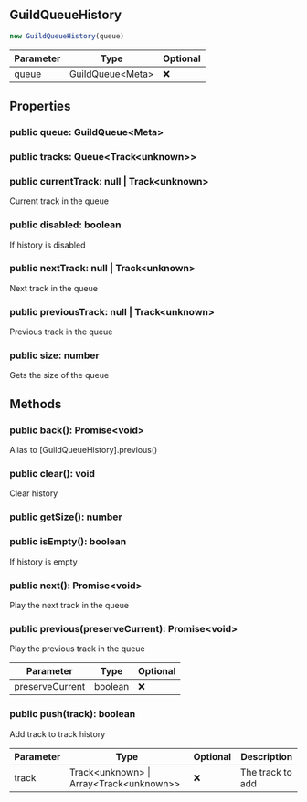 ## GuildQueueHistory


```typescript
new GuildQueueHistory(queue)
```
| Parameter | Type | Optional |
| ----------- | ----------- | ----------- |
| queue | GuildQueue\<Meta> | ❌ |


## Properties
### public queue: GuildQueue\<Meta>

### public tracks: Queue\<Track\<unknown>>

### public currentTrack: null \| Track\<unknown>
Current track in the queue
### public disabled: boolean
If history is disabled
### public nextTrack: null \| Track\<unknown>
Next track in the queue
### public previousTrack: null \| Track\<unknown>
Previous track in the queue
### public size: number
Gets the size of the queue

## Methods
### public back(): Promise\<void>
Alias to [GuildQueueHistory].previous()
### public clear(): void
Clear history
### public getSize(): number

### public isEmpty(): boolean
If history is empty
### public next(): Promise\<void>
Play the next track in the queue
### public previous(preserveCurrent): Promise\<void>
Play the previous track in the queue



| Parameter | Type | Optional |
| ----------- | ----------- | ----------- |
| preserveCurrent | boolean | ❌ |
### public push(track): boolean
Add track to track history



| Parameter | Type | Optional | Description |
| ----------- | ----------- | ----------- | ----------- |
| track | Track\<unknown> \| Array\<Track\<unknown>> | ❌ | The track to add |